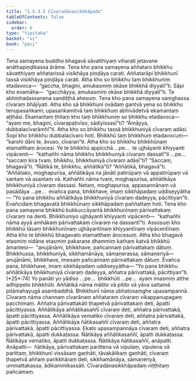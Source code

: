 ```yaml
---
title: "1.5.3.5 Cīvaradānasikkhāpada"
tableOfContents: false
sidebar:
  order: 6
type: "tipitaka"
basket: "vi"
book: "paci"
---
```



<DynamicBreadcrumb />

<Division number="169" book="paci" bookNo="2" page="83">

<Paragraph number="558" book="paci">
Tena samayena buddho bhagavā sāvatthiyaṃ viharati jetavane anāthapiṇḍikassa ārāme. Tena kho pana samayena aññataro bhikkhu sāvatthiyaṃ aññatarissā visikhāya piṇḍāya carati. Aññatarāpi bhikkhunī tassā visikhāya piṇḍāya carati. Atha kho so bhikkhu taṃ bhikkhuniṃ etadavoca—  “gaccha, bhagini, amukasmiṃ okāse bhikkhā diyyatī”ti. Sāpi kho evamāha—  “gacchāyya, amukasmiṃ okāse bhikkhā diyyatī”ti. Te abhiṇhadassanena sandiṭṭhā ahesuṃ. Tena kho pana samayena saṃghassa cīvaraṃ bhājīyati. Atha kho sā bhikkhunī ovādaṃ gantvā yena so bhikkhu tenupasaṅkami; upasaṅkamitvā taṃ bhikkhuṃ abhivādetvā ekamantaṃ aṭṭhāsi. Ekamantaṃ ṭhitaṃ kho taṃ bhikkhuniṃ so bhikkhu etadavoca—  “ayaṃ me, bhagini, cīvarapaṭivīso; sādiyissasī”ti? “Āmāyya, dubbalacīvarāmhī”ti.
</Paragraph>

<Paragraph number="559" book="paci">
Atha kho so bhikkhu tassā bhikkhuniyā cīvaraṃ adāsi. Sopi kho bhikkhu dubbalacīvaro hoti. Bhikkhū taṃ bhikkhuṃ etadavocuṃ—  “karohi dāni te, āvuso, cīvaran”ti. Atha kho so bhikkhu bhikkhūnaṃ etamatthaṃ ārocesi.
</Paragraph>

<Paragraph number="560" book="paci">
Ye te bhikkhū appicchā …pe…  te ujjhāyanti khiyyanti vipācenti—  “kathañhi nāma bhikkhu bhikkhuniyā cīvaraṃ dassatī”ti …pe…  “saccaṃ kira tvaṃ, bhikkhu, bhikkhuniyā cīvaraṃ adāsī”ti? “Saccaṃ, bhagavā”ti. “Ñātikā te, bhikkhu, aññātikā”ti? “Aññātikā, bhagavā”ti. “Aññātako, moghapurisa, aññātikāya na jānāti patirūpaṃ vā appatirūpaṃ vā santaṃ vā asantaṃ vā. Kathañhi nāma tvaṃ, moghapurisa, aññātikāya bhikkhuniyā cīvaraṃ dassasi. Netaṃ, moghapurisa, appasannānaṃ vā pasādāya …pe…  evañca pana, bhikkhave, imaṃ sikkhāpadaṃ uddiseyyātha—
</Paragraph>

<Paragraph number="561" book="paci">
<Emphasis>“Yo pana bhikkhu aññātikāya bhikkhuniyā cīvaraṃ dadeyya, pācittiyan”</Emphasis>ti.
</Paragraph>

<Paragraph number="562" book="paci">
Evañcidaṃ bhagavatā bhikkhūnaṃ sikkhāpadaṃ paññattaṃ hoti.
</Paragraph>

</Division>
<Division number="170" book="paci" bookNo="2" page="83">

<Paragraph number="563" book="paci">
Tena kho pana samayena bhikkhū kukkuccāyantā bhikkhunīnaṃ pārivattakaṃ cīvaraṃ na denti. Bhikkhuniyo ujjhāyanti khiyyanti vipācenti—  “kathañhi nāma ayyā amhākaṃ pārivattakaṃ cīvaraṃ na dassantī”ti.
</Paragraph>

<Paragraph number="564" book="paci">
Assosuṃ kho bhikkhū tāsaṃ bhikkhunīnaṃ ujjhāyantīnaṃ khiyyantīnaṃ vipācentīnaṃ. Atha kho te bhikkhū bhagavato etamatthaṃ ārocesuṃ. Atha kho bhagavā etasmiṃ nidāne etasmiṃ pakaraṇe dhammiṃ kathaṃ katvā bhikkhū āmantesi—  “anujānāmi, bhikkhave, pañcannaṃ pārivattakaṃ dātuṃ. Bhikkhussa, bhikkhuniyā, sikkhamānāya, sāmaṇerassa, sāmaṇeriyā—  anujānāmi, bhikkhave, imesaṃ pañcannaṃ pārivattakaṃ dātuṃ. Evañca pana, bhikkhave, imaṃ sikkhāpadaṃ uddiseyyātha—
</Paragraph>

</Division>
<Division number="171" book="paci" bookNo="2" page="84">

<Paragraph number="565" book="paci">
<Emphasis>“Yo pana bhikkhu aññātikāya bhikkhuniyā cīvaraṃ dadeyya, aññatra pārivattakā, pācittiyan”</Emphasis>ti. (*25*:<Emphasis>74</Emphasis>)
</Paragraph>

</Division>
<Division number="172" book="paci" bookNo="2" page="84">

<Paragraph number="566" book="paci">
<Emphasis>Yo panā</Emphasis>ti yo yādiso …pe…  <Emphasis>bhikkhū</Emphasis>ti …pe…  ayaṃ imasmiṃ atthe adhippeto bhikkhūti.
</Paragraph>

<Paragraph number="567" book="paci">
<Emphasis>Aññātikā</Emphasis> nāma mātito vā pitito vā yāva sattamā pitāmahayugā asambaddhā.
</Paragraph>

<Paragraph number="568" book="paci">
<Emphasis>Bhikkhunī</Emphasis> nāma ubhatosaṃghe upasampannā.
</Paragraph>

<Paragraph number="569" book="paci">
<Emphasis>Cīvaraṃ</Emphasis> nāma channaṃ cīvarānaṃ aññataraṃ cīvaraṃ vikappanupagaṃ pacchimaṃ.
</Paragraph>

<Paragraph number="570" book="paci">
<Emphasis>Aññatra pārivattakā</Emphasis>ti ṭhapetvā pārivattakaṃ deti, āpatti pācittiyassa.
</Paragraph>

</Division>
<Division number="173" book="paci" bookNo="2" page="84">

<Paragraph number="571" book="paci">
Aññātikāya aññātikasaññī cīvaraṃ deti, aññatra pārivattakā, āpatti pācittiyassa. Aññātikāya vematiko cīvaraṃ deti, aññatra pārivattakā, āpatti pācittiyassa. Aññātikāya ñātikasaññī cīvaraṃ deti, aññatra pārivattakā, āpatti pācittiyassa.
</Paragraph>

<Paragraph number="572" book="paci">
Ekato upasampannāya cīvaraṃ deti, aññatra pārivattakā, āpatti dukkaṭassa. Ñātikāya aññātikasaññī, āpatti dukkaṭassa. Ñātikāya vematiko, āpatti dukkaṭassa. Ñātikāya ñātikasaññī, anāpatti.
</Paragraph>

</Division>
<Division number="174" book="paci" bookNo="2" page="84">

<Paragraph number="573" book="paci">
Anāpatti—  ñātikāya, pārivattakaṃ parittena vā vipulaṃ, vipulena vā parittaṃ, bhikkhunī vissāsaṃ gaṇhāti, tāvakālikaṃ gaṇhāti, cīvaraṃ ṭhapetvā aññaṃ parikkhāraṃ deti, sikkhamānāya, sāmaṇeriyā, ummattakassa, ādikammikassāti.

</Paragraph>
</Division>

<Paragraph number="574" type="center" book="paci">
Cīvaradānasikkhāpadaṃ niṭṭhitaṃ pañcamaṃ.
</Paragraph>